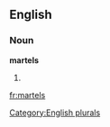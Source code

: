 ==English==

===Noun===
'''martels'''

# {{plural of|[[martel]]}}

[[Category:English plurals]]

[[fr:martels]]